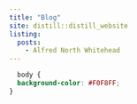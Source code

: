 ```yaml
---
title: "Blog"
site: distill::distill_website
listing: 
  posts:
    - Alfred North Whitehead
---
```


```css
  body {
  background-color: #F0F8FF;
}
```